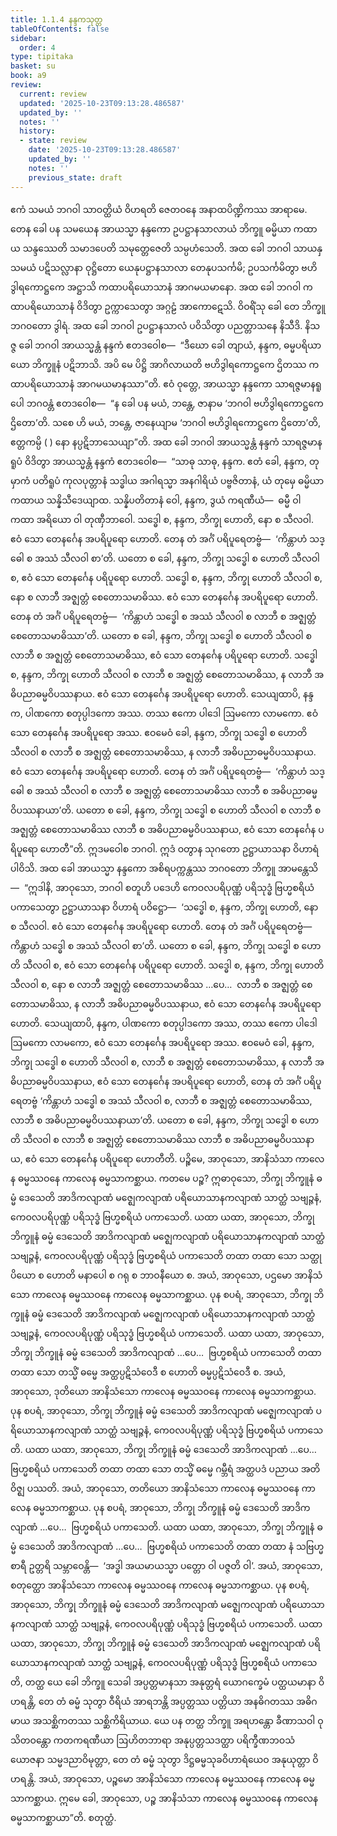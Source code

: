 ```yaml
---
title: 1.1.4 နန္ဒကသုတ္တ
tableOfContents: false
sidebar:
  order: 4
type: tipitaka
basket: su
book: a9
review:
  current: review
  updated: '2025-10-23T09:13:28.486587'
  updated_by: ''
  notes: ''
  history:
  - state: review
    date: '2025-10-23T09:13:28.486587'
    updated_by: ''
    notes: ''
    previous_state: draft
---
```



<ReviewStatus review={frontmatter.review} showDetails={true} />

<HypothesisAnnotation frontmatter={frontmatter} />

<DynamicBreadcrumb />

<Division number="4" book="a9" e="ch" v="17" p="169">

<Paragraph number="40" book="a9">
ဧကံ သမယံ ဘဂဝါ သာဝတ္ထိယံ ဝိဟရတိ ဇေတဝနေ အနာထပိဏ္ဍိကဿ အာရာမေ. တေန ခေါ ပန သမယေန အာယသ္မာ နန္ဒကော ဥပဋ္ဌာနသာလာယံ ဘိက္ခူ ဓမ္မိယာ ကထာယ သန္ဒဿေတိ သမာဒပေတိ သမုတ္တေဇေတိ သမ္ပဟံသေတိ. အထ ခေါ ဘဂဝါ သာယနှသမယံ ပဋိသလ္လာနာ ဝုဋ္ဌိတော ယေနုပဋ္ဌာနသာလာ တေနုပသင်္ကမိ; ဥပသင်္ကမိတွာ ဗဟိဒွါရကောဋ္ဌကေ အဋ္ဌာသိ ကထာပရိယောသာနံ အာဂမယမာနော. အထ ခေါ ဘဂဝါ ကထာပရိယောသာနံ ဝိဒိတွာ ဥက္ကာသေတွာ အဂ္ဂဠံ အာကောဋေသိ. ဝိဝရိံသု ခေါ တေ ဘိက္ခူ ဘဂဝတော ဒွါရံ.
</Paragraph>

<Paragraph number="41" book="a9">
အထ ခေါ ဘဂဝါ ဥပဋ္ဌာနသာလံ ပဝိသိတွာ ပညတ္တာသနေ နိသီဒိ. နိသဇ္ဇ ခေါ ဘဂဝါ အာယသ္မန္တံ နန္ဒကံ ဧတဒဝေါစ—  “ဒီဃော ခေါ တျာယံ, နန္ဒက, ဓမ္မပရိယာယော ဘိက္ခူနံ ပဋိဘာသိ. အပိ မေ ပိဋ္ဌိ အာဂိလာယတိ ဗဟိဒွါရကောဋ္ဌကေ ဌိတဿ ကထာပရိယောသာနံ အာဂမယမာနဿာ”တိ.
</Paragraph>

<Paragraph number="42" book="a9">
ဧဝံ ဝုတ္တေ, အာယသ္မာ နန္ဒကော သာရဇ္ဇမာနရူပေါ ဘဂဝန္တံ ဧတဒဝေါစ—  “န ခေါ ပန မယံ, ဘန္တေ, ဇာနာမ ‘ဘဂဝါ ဗဟိဒွါရကောဋ္ဌကေ ဌိတော’တိ. သစေ ဟိ မယံ, ဘန္တေ, ဇာနေယျာမ ‘ဘဂဝါ ဗဟိဒွါရကောဋ္ဌကေ ဌိတော’တိ, ဧတ္တကမ္ပိ ( ) နော နပ္ပဋိဘာသေယျာ”တိ.
</Paragraph>

<Paragraph number="43" book="a9">
အထ ခေါ ဘဂဝါ အာယသ္မန္တံ နန္ဒကံ သာရဇ္ဇမာနရူပံ ဝိဒိတွာ အာယသ္မန္တံ နန္ဒကံ ဧတဒဝေါစ—  “သာဓု သာဓု, နန္ဒက. ဧတံ ခေါ, နန္ဒက, တုမှာကံ ပတိရူပံ ကုလပုတ္တာနံ သဒ္ဓါယ အဂါရသ္မာ အနဂါရိယံ ပဗ္ဗဇိတာနံ, ယံ တုမှေ ဓမ္မိယာ ကထာယ သန္နိသီဒေယျာထ. သန္နိပတိတာနံ ဝေါ, နန္ဒက, ဒွယံ ကရဏီယံ—  ဓမ္မီ ဝါ ကထာ အရိယော ဝါ တုဏှီဘာဝေါ. သဒ္ဓေါ စ, နန္ဒက, ဘိက္ခု ဟောတိ, နော စ သီလဝါ. ဧဝံ သော တေနင်္ဂေန အပရိပူရော ဟောတိ. တေန တံ အင်္ဂံ ပရိပူရေတဗ္ဗံ—  ‘ကိန္တာဟံ သဒ္ဓေါ စ အဿံ သီလဝါ စာ’တိ. ယတော စ ခေါ, နန္ဒက, ဘိက္ခု သဒ္ဓေါ စ ဟောတိ သီလဝါ စ, ဧဝံ သော တေနင်္ဂေန ပရိပူရော ဟောတိ.
</Paragraph>

<Paragraph number="44" book="a9">
သဒ္ဓေါ စ, နန္ဒက, ဘိက္ခု ဟောတိ သီလဝါ စ, နော စ လာဘီ အဇ္ဈတ္တံ စေတောသမာဓိဿ. ဧဝံ သော တေနင်္ဂေန အပရိပူရော ဟောတိ. တေန တံ အင်္ဂံ ပရိပူရေတဗ္ဗံ—  ‘ကိန္တာဟံ သဒ္ဓေါ စ အဿံ သီလဝါ စ လာဘီ စ အဇ္ဈတ္တံ စေတောသမာဓိဿာ’တိ. ယတော စ ခေါ, နန္ဒက, ဘိက္ခု သဒ္ဓေါ စ ဟောတိ သီလဝါ စ လာဘီ စ အဇ္ဈတ္တံ စေတောသမာဓိဿ, ဧဝံ သော တေနင်္ဂေန ပရိပူရော ဟောတိ.
</Paragraph>

<Paragraph number="45" book="a9">
သဒ္ဓေါ စ, နန္ဒက, ဘိက္ခု ဟောတိ သီလဝါ စ လာဘီ စ အဇ္ဈတ္တံ စေတောသမာဓိဿ, န လာဘီ အဓိပညာဓမ္မဝိပဿနာယ. ဧဝံ သော တေနင်္ဂေန အပရိပူရော ဟောတိ. သေယျထာပိ, နန္ဒက, ပါဏကော စတုပ္ပါဒကော အဿ. တဿ ဧကော ပါဒေါ ဩမကော လာမကော. ဧဝံ သော တေနင်္ဂေန အပရိပူရော အဿ. ဧဝမေဝံ ခေါ, နန္ဒက, ဘိက္ခု သဒ္ဓေါ စ ဟောတိ သီလဝါ စ လာဘီ စ အဇ္ဈတ္တံ စေတောသမာဓိဿ, န လာဘီ အဓိပညာဓမ္မဝိပဿနာယ. ဧဝံ သော တေနင်္ဂေန အပရိပူရော ဟောတိ. တေန တံ အင်္ဂံ ပရိပူရေတဗ္ဗံ—  ‘ကိန္တာဟံ သဒ္ဓေါ စ အဿံ သီလဝါ စ လာဘီ စ အဇ္ဈတ္တံ စေတောသမာဓိဿ လာဘီ စ အဓိပညာဓမ္မဝိပဿနာယာ’တိ.
</Paragraph>

<Paragraph number="46" book="a9">
ယတော စ ခေါ, နန္ဒက, ဘိက္ခု သဒ္ဓေါ စ ဟောတိ သီလဝါ စ လာဘီ စ အဇ္ဈတ္တံ စေတောသမာဓိဿ လာဘီ စ အဓိပညာဓမ္မဝိပဿနာယ, ဧဝံ သော တေနင်္ဂေန ပရိပူရော ဟောတီ”တိ. ဣဒမဝေါစ ဘဂဝါ. ဣဒံ ဝတွာန သုဂတော ဥဋ္ဌာယာသနာ ဝိဟာရံ ပါဝိသိ.
</Paragraph>

<Paragraph number="47" book="a9">
အထ ခေါ အာယသ္မာ နန္ဒကော အစိရပက္ကန္တဿ ဘဂဝတော ဘိက္ခူ အာမန္တေသိ—  “ဣဒါနိ, အာဝုသော, ဘဂဝါ စတူဟိ ပဒေဟိ ကေဝလပရိပုဏ္ဏံ ပရိသုဒ္ဓံ ဗြဟ္မစရိယံ ပကာသေတွာ ဥဋ္ဌာယာသနာ ဝိဟာရံ ပဝိဋ္ဌော—  ‘သဒ္ဓေါ စ, နန္ဒက, ဘိက္ခု ဟောတိ, နော စ သီလဝါ. ဧဝံ သော တေနင်္ဂေန အပရိပူရော ဟောတိ. တေန တံ အင်္ဂံ ပရိပူရေတဗ္ဗံ—  ကိန္တာဟံ သဒ္ဓေါ စ အဿံ သီလဝါ စာ’တိ. ယတော စ ခေါ, နန္ဒက, ဘိက္ခု သဒ္ဓေါ စ ဟောတိ သီလဝါ စ, ဧဝံ သော တေနင်္ဂေန ပရိပူရော ဟောတိ. သဒ္ဓေါ စ, နန္ဒက, ဘိက္ခု ဟောတိ သီလဝါ စ, နော စ လာဘီ အဇ္ဈတ္တံ စေတောသမာဓိဿ …ပေ…  လာဘီ စ အဇ္ဈတ္တံ စေတောသမာဓိဿ, န လာဘီ အဓိပညာဓမ္မဝိပဿနာယ, ဧဝံ သော တေနင်္ဂေန အပရိပူရော ဟောတိ. သေယျထာပိ, နန္ဒက, ပါဏကော စတုပ္ပါဒကော အဿ, တဿ ဧကော ပါဒေါ ဩမကော လာမကော, ဧဝံ သော တေနင်္ဂေန အပရိပူရော အဿ. ဧဝမေဝံ ခေါ, နန္ဒက, ဘိက္ခု သဒ္ဓေါ စ ဟောတိ သီလဝါ စ, လာဘီ စ အဇ္ဈတ္တံ စေတောသမာဓိဿ, န လာဘီ အဓိပညာဓမ္မဝိပဿနာယ, ဧဝံ သော တေနင်္ဂေန အပရိပူရော ဟောတိ, တေန တံ အင်္ဂံ ပရိပူရေတဗ္ဗံ ‘ကိန္တာဟံ သဒ္ဓေါ စ အဿံ သီလဝါ စ, လာဘီ စ အဇ္ဈတ္တံ စေတောသမာဓိဿ, လာဘီ စ အဓိပညာဓမ္မဝိပဿနာယာ’တိ. ယတော စ ခေါ, နန္ဒက, ဘိက္ခု သဒ္ဓေါ စ ဟောတိ သီလဝါ စ လာဘီ စ အဇ္ဈတ္တံ စေတောသမာဓိဿ လာဘီ စ အဓိပညာဓမ္မဝိပဿနာယ, ဧဝံ သော တေနင်္ဂေန ပရိပူရော ဟောတီတိ.
</Paragraph>

<Paragraph number="48" book="a9">
ပဉ္စိမေ, အာဝုသော, အာနိသံသာ ကာလေန ဓမ္မဿဝနေ ကာလေန ဓမ္မသာကစ္ဆာယ. ကတမေ ပဉ္စ? ဣဓာဝုသော, ဘိက္ခု ဘိက္ခူနံ ဓမ္မံ ဒေသေတိ အာဒိကလျာဏံ မဇ္ဈေကလျာဏံ ပရိယောသာနကလျာဏံ သာတ္ထံ သဗျဉ္ဇနံ, ကေဝလပရိပုဏ္ဏံ ပရိသုဒ္ဓံ ဗြဟ္မစရိယံ ပကာသေတိ. ယထာ ယထာ, အာဝုသော, ဘိက္ခု ဘိက္ခူနံ ဓမ္မံ ဒေသေတိ အာဒိကလျာဏံ မဇ္ဈေကလျာဏံ ပရိယောသာနကလျာဏံ သာတ္ထံ သဗျဉ္ဇနံ, ကေဝလပရိပုဏ္ဏံ ပရိသုဒ္ဓံ ဗြဟ္မစရိယံ ပကာသေတိ တထာ တထာ သော သတ္ထု ပိယော စ ဟောတိ မနာပေါ စ ဂရု စ ဘာဝနီယော စ. အယံ, အာဝုသော, ပဌမော အာနိသံသော ကာလေန ဓမ္မဿဝနေ ကာလေန ဓမ္မသာကစ္ဆာယ.
</Paragraph>

<Paragraph number="49" book="a9">
ပုန စပရံ, အာဝုသော, ဘိက္ခု ဘိက္ခူနံ ဓမ္မံ ဒေသေတိ အာဒိကလျာဏံ မဇ္ဈေကလျာဏံ ပရိယောသာနကလျာဏံ သာတ္ထံ သဗျဉ္ဇနံ, ကေဝလပရိပုဏ္ဏံ ပရိသုဒ္ဓံ ဗြဟ္မစရိယံ ပကာသေတိ. ယထာ ယထာ, အာဝုသော, ဘိက္ခု ဘိက္ခူနံ ဓမ္မံ ဒေသေတိ အာဒိကလျာဏံ …ပေ…  ဗြဟ္မစရိယံ ပကာသေတိ တထာ တထာ သော တသ္မိံ ဓမ္မေ အတ္ထပ္ပဋိသံဝေဒီ စ ဟောတိ ဓမ္မပ္ပဋိသံဝေဒီ စ. အယံ, အာဝုသော, ဒုတိယော အာနိသံသော ကာလေန ဓမ္မဿဝနေ ကာလေန ဓမ္မသာကစ္ဆာယ.
</Paragraph>

<Paragraph number="50" book="a9">
ပုန စပရံ, အာဝုသော, ဘိက္ခု ဘိက္ခူနံ ဓမ္မံ ဒေသေတိ အာဒိကလျာဏံ မဇ္ဈေကလျာဏံ ပရိယောသာနကလျာဏံ သာတ္ထံ သဗျဉ္ဇနံ, ကေဝလပရိပုဏ္ဏံ ပရိသုဒ္ဓံ ဗြဟ္မစရိယံ ပကာသေတိ. ယထာ ယထာ, အာဝုသော, ဘိက္ခု ဘိက္ခူနံ ဓမ္မံ ဒေသေတိ အာဒိကလျာဏံ …ပေ…  ဗြဟ္မစရိယံ ပကာသေတိ တထာ တထာ သော တသ္မိံ ဓမ္မေ ဂမ္ဘီရံ အတ္ထပဒံ ပညာယ အတိဝိဇ္ဈ ပဿတိ. အယံ, အာဝုသော, တတိယော အာနိသံသော ကာလေန ဓမ္မဿဝနေ ကာလေန ဓမ္မသာကစ္ဆာယ.
</Paragraph>

<Paragraph number="51" book="a9">
ပုန စပရံ, အာဝုသော, ဘိက္ခု ဘိက္ခူနံ ဓမ္မံ ဒေသေတိ အာဒိကလျာဏံ …ပေ…  ဗြဟ္မစရိယံ ပကာသေတိ. ယထာ ယထာ, အာဝုသော, ဘိက္ခု ဘိက္ခူနံ ဓမ္မံ ဒေသေတိ အာဒိကလျာဏံ …ပေ…  ဗြဟ္မစရိယံ ပကာသေတိ တထာ တထာ နံ သဗြဟ္မစာရီ ဥတ္တရိ သမ္ဘာဝေန္တိ—  ‘အဒ္ဓါ အယမာယသ္မာ ပတ္တော ဝါ ပဇ္ဇတိ ဝါ’. အယံ, အာဝုသော, စတုတ္ထော အာနိသံသော ကာလေန ဓမ္မဿဝနေ ကာလေန ဓမ္မသာကစ္ဆာယ.
</Paragraph>

<Paragraph number="52" book="a9">
ပုန စပရံ, အာဝုသော, ဘိက္ခု ဘိက္ခူနံ ဓမ္မံ ဒေသေတိ အာဒိကလျာဏံ မဇ္ဈေကလျာဏံ ပရိယောသာနကလျာဏံ သာတ္ထံ သဗျဉ္ဇနံ, ကေဝလပရိပုဏ္ဏံ ပရိသုဒ္ဓံ ဗြဟ္မစရိယံ ပကာသေတိ. ယထာ ယထာ, အာဝုသော, ဘိက္ခု ဘိက္ခူနံ ဓမ္မံ ဒေသေတိ အာဒိကလျာဏံ မဇ္ဈေကလျာဏံ ပရိယောသာနကလျာဏံ သာတ္ထံ သဗျဉ္ဇနံ, ကေဝလပရိပုဏ္ဏံ ပရိသုဒ္ဓံ ဗြဟ္မစရိယံ ပကာသေတိ, တတ္ထ ယေ ခေါ ဘိက္ခူ သေခါ အပ္ပတ္တမာနသာ အနုတ္တရံ ယောဂက္ခေမံ ပတ္ထယမာနာ ဝိဟရန္တိ, တေ တံ ဓမ္မံ သုတွာ ဝီရိယံ အာရဘန္တိ အပ္ပတ္တဿ ပတ္တိယာ အနဓိဂတဿ အဓိဂမာယ အသစ္ဆိကတဿ သစ္ဆိကိရိယာယ. ယေ ပန တတ္ထ ဘိက္ခူ အရဟန္တော ခီဏာသဝါ ဝုသိတဝန္တော ကတကရဏီယာ ဩဟိတဘာရာ အနုပ္ပတ္တသဒတ္ထာ ပရိက္ခီဏဘဝသံယောဇနာ သမ္မဒညာဝိမုတ္တာ, တေ တံ ဓမ္မံ သုတွာ ဒိဋ္ဌဓမ္မသုခဝိဟာရံယေဝ အနုယုတ္တာ ဝိဟရန္တိ. အယံ, အာဝုသော, ပဉ္စမော အာနိသံသော ကာလေန ဓမ္မဿဝနေ ကာလေန ဓမ္မသာကစ္ဆာယ. ဣမေ ခေါ, အာဝုသော, ပဉ္စ အာနိသံသာ ကာလေန ဓမ္မဿဝနေ ကာလေန ဓမ္မသာကစ္ဆာယာ”တိ.

</Paragraph>
</Division>

<Paragraph number="53" type="center" book="a9">
စတုတ္ထံ.
</Paragraph>